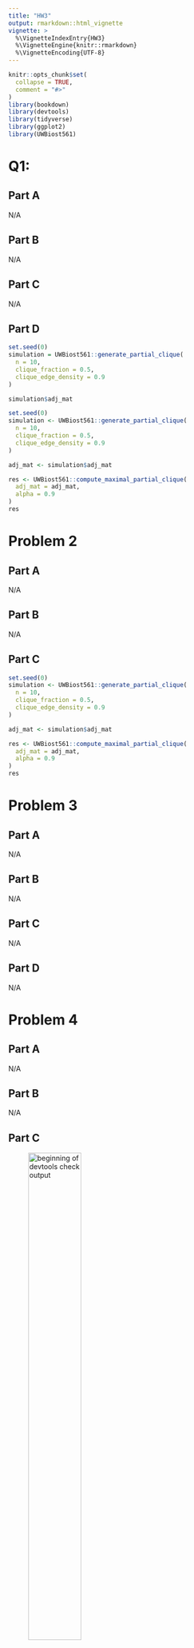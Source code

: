 ```yaml
---
title: "HW3"
output: rmarkdown::html_vignette
vignette: >
  %\VignetteIndexEntry{HW3}
  %\VignetteEngine{knitr::rmarkdown}
  %\VignetteEncoding{UTF-8}
---
```


```r
knitr::opts_chunk$set(
  collapse = TRUE,
  comment = "#>"
)
library(bookdown)
library(devtools)
library(tidyverse)
library(ggplot2)
library(UWBiost561)
```

# Q1: 

## Part A

N/A

## Part B

N/A

## Part C

N/A

## Part D

```r
set.seed(0)
simulation = UWBiost561::generate_partial_clique(
  n = 10,
  clique_fraction = 0.5,
  clique_edge_density = 0.9
)

simulation$adj_mat
```

```r
set.seed(0)
simulation <- UWBiost561::generate_partial_clique(
  n = 10,
  clique_fraction = 0.5,
  clique_edge_density = 0.9
)

adj_mat <- simulation$adj_mat

res <- UWBiost561::compute_maximal_partial_clique(
  adj_mat = adj_mat,
  alpha = 0.9
)
res
```

# Problem 2

## Part A

N/A

## Part B

N/A

## Part C

```r
set.seed(0)
simulation <- UWBiost561::generate_partial_clique(
  n = 10,
  clique_fraction = 0.5,
  clique_edge_density = 0.9
)

adj_mat <- simulation$adj_mat

res <- UWBiost561::compute_maximal_partial_clique(
  adj_mat = adj_mat,
  alpha = 0.9
)
res
```

# Problem 3

## Part A

N/A

## Part B

N/A

## Part C

N/A

## Part D

N/A

# Problem 4

## Part A

N/A

## Part B

N/A

## Part C

![beginning of devtools check output](q2ep1.png){width=50%}

![end of devtools check output](q2ep2.png){width=50%}

## Part D

```r
devtools::session_info()
```

# Problem 5

## Part A

I can access open sesame

## Part B

I'm currently doing a research project for Prof. Jim Hughes where I am contributing along with some other statisticians in the program to a package that will calculate robust variance estimates for glmer objects in R. The function is going to be able to calculate said estiamtes for various link functions as well as implement small sample adjustments derived in previous literature.

## Part C

N/A

# LLM Appendix

Used ChatGPT for ~10 generations of both `generate_partial_clique` and `compute_maximal_partial_clique` functions. Most debugging was done by myself, but I did ask ChatGPT to correct its own errors at times.
